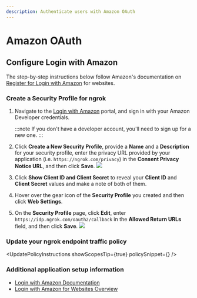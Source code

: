 ```yaml
---
description: Authenticate users with Amazon OAuth
---
```



# Amazon OAuth

## Configure Login with Amazon

The step-by-step instructions below follow Amazon's documentation on [Register for Login with Amazon](https://developer.amazon.com/docs/login-with-amazon/register-web.html) for websites.

### Create a Security Profile for ngrok

1.  Navigate to the [Login with Amazon](https://developer.amazon.com/loginwithamazon/console/site/lwa/overview.html) portal, and sign in with your Amazon Developer credentials.

    :::note
    If you don't have a developer account, you'll need to sign up for a new one.
    :::

2.  Click **Create a New Security Profile**, provide a **Name** and a **Description** for your security profile, enter the privacy URL provided by your application (i.e. `https://ngrok.com/privacy`) in the **Consent Privacy Notice URL**, and then click **Save**.
    ![](/img/howto/oauth/1-amazon-register.png)

3.  Click **Show Client ID and Client Secret** to reveal your **Client ID** and **Client Secret** values and make a note of both of them.

4.  Hover over the gear icon of the **Security Profile** you created and then click **Web Settings**.

5.  On the **Security Profile** page, click **Edit**, enter `https://idp.ngrok.com/oauth2/callback` in the **Allowed Return URLs** field, and then click **Save**.
    ![](/img/howto/oauth/2-amazon-register.png)

### Update your ngrok endpoint traffic policy

<UpdatePolicyInstructions showScopesTip={true} policySnippet={<Amazon />} />

### Additional application setup information

- [Login with Amazon Documentation](https://developer.amazon.com/docs/login-with-amazon/documentation-overview.html)
- [Login with Amazon for Websites Overview](https://developer.amazon.com/docs/login-with-amazon/web-docs.html)

